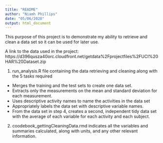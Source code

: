```yaml
---
title: "README"
author: "Niamh Phillips"
date: "05/06/2020"
output: html_document
---
```

This purpose of this project is to demonstrate my ability to retrieve and clean a data set so it can be used for later use. 

A link to the data used in the project:
https://d396qusza40orc.cloudfront.net/getdata%2Fprojectfiles%2FUCI%20HAR%20Dataset.zip

 1) run_analysis.R file containing the data retrieving and cleaning along with the 5 tasks required
 
- Merges the training and the test sets to create one data set.
- Extracts only the measurements on the mean and standard deviation for each measurement.
- Uses descriptive activity names to name the activities in the data set
- Appropriately labels the data set with descriptive variable names.
- From the data set in step 4, creates a second, independent tidy data set with the average of   each variable for each activity and each subject.
 
 2) coodebook_gettingCleaningData.rmd indicates all the variables and summaries calculated, along with units, and any other relevant information.
 



